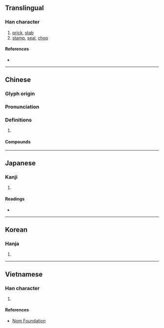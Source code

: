 {{character info/new}}
==Translingual==

===Han character===
{{Han char|rn=62|rad=戈|as=14|sn=18|four=13250|canj=SGI|ids=⿰翟戈}}

# [[prick]], [[stab]]
# [[stamp]], [[seal]], [[chop]]

====References====
* {{Han ref|kx=0414.240|dkj=11684|dj=0758.150|hdz=21414.040|uh=6233|ud=25139|bh=C257|bd=49751}}

----

==Chinese==
{{zh-forms}}

===Glyph origin===
{{Han etym}}

===Pronunciation===
{{zh-pron
|m=chuō
|c=coek3,cok3,zoek3
|mn=chhok
|oc=y
|cat=
}}

===Definitions===
{{zh-hanzi}}

# {{rfdef|zh}}

====Compounds====
{{zh-der|戳事|戳兒|戳印|戳子|戳得住|戳燈|戳短拳|戳破|戳穿|戳紗|戳肺管子|戳脊梁骨|戳舌|戳記|指指戳戳|郵戳|長戳}}

----

==Japanese==

===Kanji===
{{ja-kanji|grade=|rs=戈14}}

# {{defn|lang=ja|sort=戈14}}

====Readings====
* {{ja-readings|on=[[たく]] (taku)|kun=[[さす]] (sasu), [[つく]] (tsuku)}}

----

==Korean==

===Hanja===
{{ko-hanja|hangeul=착|eumhun=|rv=chak|mr=ch'ak|y=chak}}

# {{defn|lang=ko|sort=戈14}}

----

==Vietnamese==

===Han character===
{{vi-readings|rs=戈14|hanviet=[[chạc]], [[trộ]]}}

# {{defn|lang=vi|sort=戈14}}

====References====
* [http://nomfoundation.org/common/nom_details.php?codepoint=6233 Nom Foundation]